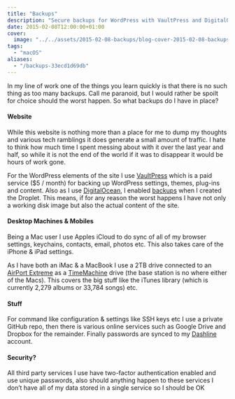 ```yaml
---
title: "Backups"
description: "Secure backups for WordPress with VaultPress and DigitalOcean."
date: 2015-02-08T12:00:00+01:00
cover:
  image: "../../assets/2015-02-08-backups/blog-cover-2015-02-08-backups.png"
tags:
  - "macOS"
aliases:
  - "/backups-33ecd1d69db"
---
```


In my line of work one of the things you learn quickly is that there is no such thing as too many backups. Call me paranoid, but I would rather be spoilt for choice should the worst happen. So what backups do I have in place?

#### Website

While this website is nothing more than a place for me to dump my thoughts and various tech ramblings it does generate a small amount of traffic. I hate to think how much time I spent messing about with it over the last year and half, so while it is not the end of the world if it was to disappear it would be hours of work gone.

For the WordPress elements of the site I use [VaultPress](http://vaultpress.com) which is a paid service ($5 / month) for backing up WordPress settings, themes, plug-ins and content. Also as I use [DigitalOcean](https://www.digitalocean.com/?refcode=52ec4dc3647e), I enabled [backups](https://www.digitalocean.com/help/technical/backup/) when I created the Droplet. This means, if for any reason the worst happens I have not only a working disk image but also the actual content of the site.

#### Desktop Machines & Mobiles

Being a Mac user I use Apples iCloud to do sync of all of my browser settings, keychains, contacts, email, photos etc. This also takes care of the iPhone & iPad settings.

As I have both an iMac & a MacBook I use a 2TB drive connected to an [AirPort Extreme](https://www.apple.com/uk/airport-extreme/) as a [TimeMachine](http://www.apple.com/uk/support/timemachine/) drive (the base station is no where either of the Macs). This covers the big stuff like the iTunes library (which is currently 2,279 albums or 33,784 songs) etc.

#### Stuff

For command like configuration & settings like SSH keys etc I use a private GitHub repo, then there is various online services such as Google Drive and Dropbox for the remainder. Finally passwords are synced to my [Dashline](/tags/) account.

#### Security?

All third party services I use have two-factor authentication enabled and use unique passwords, also should anything happen to these services I don’t have all of my data stored in a single service so I should be OK

